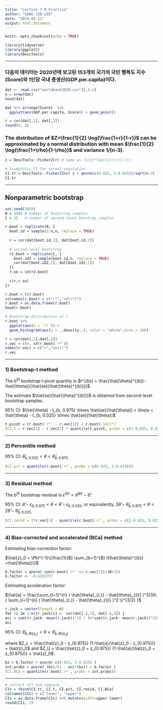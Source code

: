 ```yaml
---
title: "Lecture 7 R Practice"
author: "SANG JIN LEE"
date: "2024-05-13"
output: html_document
---
```


```r
knitr::opts_chunk$set(echo = TRUE)
```

```r
library(tidyverse)
library(ggplot2)
library(DescTools)
```

------------------------------------------------------------------------

### 다음의 데이터는 2020년에 보고된 153개의 국가의 국민 행복도 지수(Score)와 1인당 국내 총생산(GDP.per.capita)이다.

```r
dat <- read.csv("worldbank2020.csv")[,3:4]
n = nrow(dat) 
head(dat)
```

```r
dat %>% arrange(Score)  %>% 
  ggplot(aes(GDP.per.capita, Score)) + geom_point()
```

```r
r = cor(dat[,1], dat[,2])
round(r, 3)
```

### The distribution of $Z=\frac{1}{2} \log(\frac{1+r}{1-r})$ can be approximated by a normal distribution with mean $\frac{1}{2} \log(\frac{1+\rho}{1-\rho})$ and variance 1/(n-3).

```r
z = DescTools::FisherZ(r) # same as (1/2)*log((1+r)/(1-r))

# Asymptotic CI for normal population
CI.tr = DescTools::FisherZInv( z + qnorm(c(0.025, 1-0.025))/sqrt(n-3) )
CI.tr
```

------------------------------------------------------------------------

## Nonparametric bootstrap

```r
set.seed(2020)
B = 1999 # number of bootstrap samples
C = 25   # number of second-level boostrap samples

r.boot = replicate(B, {
  boot.id = sample(1:n,n, replace = TRUE)
  
  r = cor(dat[boot.id,1], dat[boot.id,2])
  
  # second-level bootstrap 
  r2.boot = replicate(C, {
    boot.id2 = sample(boot.id,n, replace = TRUE)
    cor(dat[boot.id2,1], dat[boot.id2,2])
  }) 
  r.se = sd(r2.boot)
  
  c(r,r.se)
})

r.boot = t(r.boot)
colnames(r.boot) = c("r*","sd(r*)")
r.boot = as.data.frame(r.boot)
head(r.boot)
```

```r
# Bootstrap distribution of r
r.boot %>% 
  ggplot(aes(x = `r*`)) + 
  geom_histogram(aes(y = ..density..), color = "white",bins = 100)
```

```r
r = cor(dat[,1],dat[,2]) 
r.vec = c(r, sd(r.boot$`r*`))
names(r.vec) = c("r","se(r)")
r.vec
```

------------------------------------------------------------------------

### 1) Bootstrap-t method

The $b^{\text{th}}$ bootstrap t-pivot quantity is $t^{(b)} = \frac{\hat{\theta}^{(b)}-\hat{\theta}}{\hat{se}(\hat{\theta}^{(b)})}$.

The estimate $\hat{se}(\hat{\theta}^{(b)})$ is obtained from second-level bootstrap samples.

95% CI: $\hat{\theta} - t_{b, 0.975} \times \hat{se}(\hat{\theta}) < \theta < \hat{\theta} - t_{b, 0.025} \times \hat{se}(\hat{\theta})$

```r
t.pivot = (r.boot$`r*` - r.vec[1]) / r.boot$`sd(r*)`
(CI.t = r.vec[1] - r.vec[2] * quantile(t.pivot, probs = c(1-0.025, 0.025)))
```

------------------------------------------------------------------------

### 2) Percentile method

95% CI: $\hat{\theta}_{b, 0.025} < \theta < \hat{\theta}_{b, 0.975}$

```r
(CI.pct = quantile(r.boot$`r*`, probs = c(0.025, 1-0.025)))
```

------------------------------------------------------------------------

### 3) Residual method

The $b^{\text{th}}$ bootstrap residual is $\epsilon^{(b)} = \hat{\theta}^{(b)} - \hat{\theta}$.

95% CI: $\hat{\theta}-\epsilon_{b, 0.975} < \theta < \hat{\theta}-\epsilon_{b, 0.025}$, or equivalently, $2\hat{\theta} - \hat{\theta}_{b, 0.975} < \theta < 2\hat{\theta} - \hat{\theta}_{b, 0.025}$

```r
(CI.resid = 2*r.vec[1] - quantile(r.boot$`r*`, probs = c(1-0.025, 0.025)))
```

------------------------------------------------------------------------

### 4) Bias-corrected and accelerated (BCa) method

Estimating bias-correction factor:

$\hat{z}_0 = \Phi^{-1}\{\frac{1}{B} \sum_{b=1}^{B} I(\hat{\theta}^{(b)}<\hat{\theta})\}$

```r
b.factor = qnorm( sum(r.boot$`r*` <= r.vec[1])/(B+1))
b.factor <- -0.6192797
```

Estimating acceleration factor:

$\hat{a} = \frac{\sum_{i=1}^{n} ( \hat{\theta}_{(.)} - \hat{\theta}_{(i)} )^3}{6\{ \sum_{i=1}^{n} ( \hat{\theta}_{(.)} - \hat{\theta}_{(i)} )^2 \}^{3/2} }$

```r
r.jack = vector(length = n)
for (i in 1:n){r.jack[i] =  cor(dat[-i,1], dat[-i,2]) }
acc = sum((r.jack- mean(r.jack))^3) / (6*sum((r.jack- mean(r.jack))^2)^(3/2))
acc
```

95% CI: $\hat{\theta}_{b, \Phi(z_L)} < \theta < \hat{\theta}_{b, \Phi(z_U)}$

where $Z_L = \frac{\hat{z}_0 - z_{0.975}} {1-\hat{a}(\hat{z}_0 - z_{0.975})} + \hat{z}_0$ and $Z_U = \frac{\hat{z}_0 + z_{0.975}} {1-\hat{a}(\hat{z}_0 + z_{0.975})} + \hat{z}_0$.

```r
bz = b.factor + qnorm( c(0.025, 1-0.025) )
int.probs = pnorm( (bz)/(1 - acc*(bz)) + b.factor )
(CI.BCa = quantile(r.boot$`r*`, probs = int.probs))
```

------------------------------------------------------------------------

```r
# collect all and compare 
CIs = rbind(CI.tr, CI.t, CI.pct, CI.resid, CI.BCa)
colnames(CIs) = c("lower", "upper")
CIs = as.data.frame(CIs) %>% mutate(width=upper-lower)
round(CIs, 3)
```
